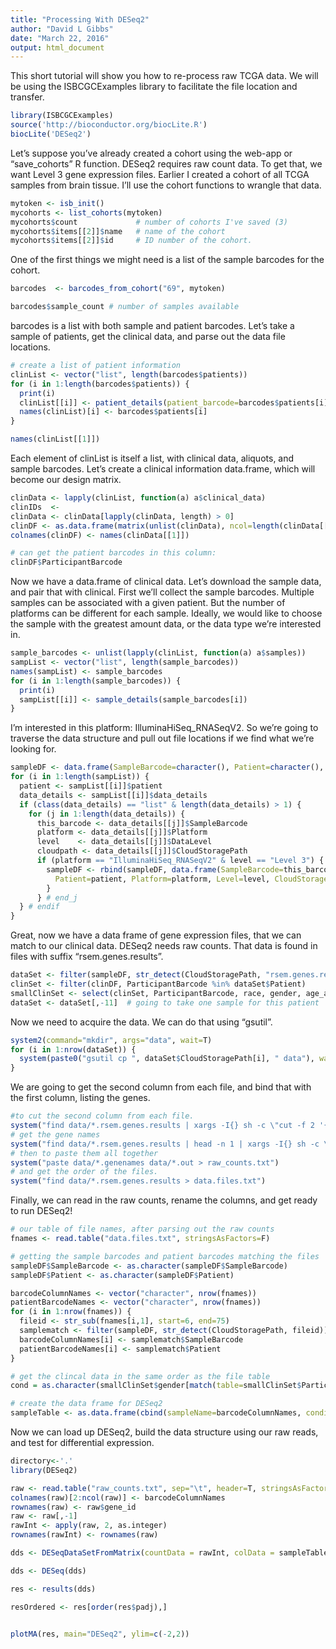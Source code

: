 ```yaml
---
title: "Processing With DESeq2"
author: "David L Gibbs"
date: "March 22, 2016"
output: html_document
---
```


This short tutorial will show you how to re-process raw TCGA data. We will be using the ISBCGCExamples library to facilitate the file location and transfer.

```r
library(ISBCGCExamples)
source('http://bioconductor.org/biocLite.R')
biocLite('DESeq2')
```

Let's suppose you've already created a cohort using the web-app or "save_cohorts" R function. DESeq2 requires raw count data. To get that, we want Level 3 gene expression files. Earlier I created a cohort of all TCGA samples from brain tissue. I'll use the cohort functions to wrangle that data.



```r
mytoken <- isb_init()
mycohorts <- list_cohorts(mytoken)
mycohorts$count             # number of cohorts I've saved (3)
mycohorts$items[[2]]$name   # name of the cohort
mycohorts$items[[2]]$id     # ID number of the cohort.
```

One of the first things we might need is a list of the sample barcodes for the cohort.

```r
barcodes  <- barcodes_from_cohort("69", mytoken)

barcodes$sample_count # number of samples available
```

barcodes is a list with both sample and patient barcodes. Let's take a sample of patients, get the clinical data, and parse out the data file locations.

```r

# create a list of patient information
clinList <- vector("list", length(barcodes$patients))
for (i in 1:length(barcodes$patients)) {
  print(i)
  clinList[[i]] <- patient_details(patient_barcode=barcodes$patients[i])
  names(clinList)[i] <- barcodes$patients[i]
}

names(clinList[[1]])
```

Each element of clinList is itself a list, with clinical data, aliquots, and sample barcodes.
Let's create a clinical information data.frame, which will become our design matrix.

```r
clinData <- lapply(clinList, function(a) a$clinical_data)
clinIDs  <-  
clinData <- clinData[lapply(clinData, length) > 0]
clinDF <- as.data.frame(matrix(unlist(clinData), ncol=length(clinData[[1]]), byrow=T))
colnames(clinDF) <- names(clinData[[1]])

# can get the patient barcodes in this column:
clinDF$ParticipantBarcode
```

Now we have a data.frame of clinical data. Let's download the sample data, and pair that with clinical.
First we'll collect the sample barcodes. Multiple samples can be associated with a given patient. But
the number of platforms can be different for each sample. Ideally, we would like to choose
the sample with the greatest amount data, or the data type we're interested in.

```r
sample_barcodes <- unlist(lapply(clinList, function(a) a$samples))
sampList <- vector("list", length(sample_barcodes))
names(sampList) <- sample_barcodes
for (i in 1:length(sample_barcodes)) {
  print(i)
  sampList[[i]] <- sample_details(sample_barcodes[i])
}

```

I'm interested in this platform: IlluminaHiSeq_RNASeqV2.
So we're going to traverse the data structure and pull out file locations if
we find what we're looking for.

```r
sampleDF <- data.frame(SampleBarcode=character(), Patient=character(), Platform=character(), Level=character(), CloudStoragePath=character())
for (i in 1:length(sampList)) {
  patient <- sampList[[i]]$patient
  data_details <- sampList[[i]]$data_details
  if (class(data_details) == "list" & length(data_details) > 1) {
    for (j in 1:length(data_details)) {
      this_barcode <- data_details[[j]]$SampleBarcode
      platform <- data_details[[j]]$Platform
      level    <- data_details[[j]]$DataLevel
      cloudpath <- data_details[[j]]$CloudStoragePath
      if (platform == "IlluminaHiSeq_RNASeqV2" & level == "Level 3") {
        sampleDF <- rbind(sampleDF, data.frame(SampleBarcode=this_barcode,
          Patient=patient, Platform=platform, Level=level, CloudStoragePath=cloudpath))
        }
      } # end_j
  } # endif
}
```

Great, now we have a data frame of gene expression files, that we can match to our clinical data.
DESeq2 needs raw counts. That data is found in files with suffix "rsem.genes.results".


```r
dataSet <- filter(sampleDF, str_detect(CloudStoragePath, "rsem.genes.results"))
clinSet <- filter(clinDF, ParticipantBarcode %in% dataSet$Patient)
smallClinSet <- select(clinSet, ParticipantBarcode, race, gender, age_at_initial_pathologic_diagnosis, days_to_birth, vital_status)
dataSet <- dataSet[,-11]  # going to take one sample for this patient
```

Now we need to acquire the data. We can do that using "gsutil".

```r
system2(command="mkdir", args="data", wait=T)
for (i in 1:nrow(dataSet)) {
  system(paste0("gsutil cp ", dataSet$CloudStoragePath[i], " data"), wait=T)
}
```

We are going to get the second column from each file, and bind that with the first
column, listing the genes.

```r
#to cut the second column from each file.
system("find data/*.rsem.genes.results | xargs -I{} sh -c \"cut -f 2 '{}' > '{}.out'\"")
# get the gene names
system("find data/*.rsem.genes.results | head -n 1 | xargs -I{} sh -c \"cut -f 1 '{}' > '{}.genenames'\"")
# then to paste them all together
system("paste data/*.genenames data/*.out > raw_counts.txt")
# and get the order of the files.
system("find data/*.rsem.genes.results > data.files.txt")
```

Finally, we can read in the raw counts, rename the columns, and get ready to run DESeq2!


```r
# our table of file names, after parsing out the raw counts
fnames <- read.table("data.files.txt", stringsAsFactors=F)

# getting the sample barcodes and patient barcodes matching the files
sampleDF$SampleBarcode <- as.character(sampleDF$SampleBarcode)
sampleDF$Patient <- as.character(sampleDF$Patient)

barcodeColumnNames <- vector("character", nrow(fnames))
patientBarcodeNames <- vector("character", nrow(fnames))
for (i in 1:nrow(fnames)) {
  fileid <- str_sub(fnames[i,1], start=6, end=75)
  samplematch <- filter(sampleDF, str_detect(CloudStoragePath, fileid))
  barcodeColumnNames[i] <- samplematch$SampleBarcode
  patientBarcodeNames[i] <- samplematch$Patient
}

# get the clincal data in the same order as the file table
cond = as.character(smallClinSet$gender[match(table=smallClinSet$ParticipantBarcode, x=patientBarcodeNames)])

# create the data frame for DESeq2
sampleTable <- as.data.frame(cbind(sampleName=barcodeColumnNames, condition=cond))
```

Now we can load up DESeq2, build the data structure using our raw reads,
and test for differential expression.

```r
directory<-'.'
library(DESeq2)

raw <- read.table("raw_counts.txt", sep="\t", header=T, stringsAsFactors=F)
colnames(raw)[2:ncol(raw)] <- barcodeColumnNames
rownames(raw) <- raw$gene_id
raw <- raw[,-1]
rawInt <- apply(raw, 2, as.integer)
rownames(rawInt) <- rownames(raw)

dds <- DESeqDataSetFromMatrix(countData = rawInt, colData = sampleTable, design = ~ condition)

dds <- DESeq(dds)

res <- results(dds)

resOrdered <- res[order(res$padj),]


plotMA(res, main="DESeq2", ylim=c(-2,2))

```
